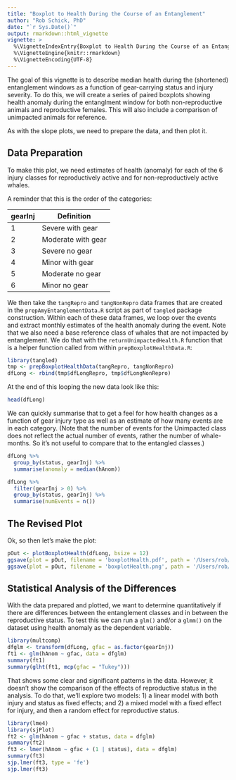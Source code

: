 ```yaml
---
title: "Boxplot to Health During the Course of an Entanglement"
author: "Rob Schick, PhD"
date: "`r Sys.Date()`"
output: rmarkdown::html_vignette
vignette: >
  %\VignetteIndexEntry{Boxplot to Health During the Course of an Entanglement}
  %\VignetteEngine{knitr::rmarkdown}
  %\VignetteEncoding{UTF-8}
---
```


The goal of this vignette is to describe median health during the (shortened) entanglement windows as a function of gear-carrying status and injury severity. To do this, we will create a series of paired boxplots showing health anomaly during the entanglment window for both non-reproductive animals and reproductive females. This will also include a comparison of unimpacted animals for reference.

As with the slope plots, we need to prepare the data, and then plot it.

## Data Preparation
To make this plot, we need estimates of health (anomaly) for each of the 6 injury classes for reproductively active and for non-reproductively active whales. 

A reminder that this is the order of the categories:

gearInj | Definition
-----------|----------
1 | Severe with gear
2 | Moderate with gear
3 | Severe no gear
4 | Minor with gear
5 | Moderate no gear
6 | Minor no gear

We then take the `tangRepro` and `tangNonRepro` data frames that are created in the `prepAmyEntanglementData.R` script as part of `tangled` package construction. Within each of these data frames, we loop over the events and extract monthly estimates of the health anomaly during the event. Note that we also need a base reference class of whales that are not impacted by entanglement. We do that with the `returnUnimpactedHealth.R` function that is a helper function called from within `prepBoxplotHealthData.R`:

```r
library(tangled)
tmp <- prepBoxplotHealthData(tangRepro, tangNonRepro)
dfLong <- rbind(tmp$dfLongRepro, tmp$dfLongNonRepro)
```

At the end of this looping the new data look like this:

```r
head(dfLong)
```

We can quickly summarise that to get a feel for how health changes as a function of gear injury type as well as an estimate of how many events are in each category. (Note that the number of events for the Unimpacted class does not reflect the actual number of events, rather the number of whale-months. So it's not useful to compare that to the entangled classes.)

```r
dfLong %>% 
  group_by(status, gearInj) %>% 
  summarise(anomaly = median(hAnom))

dfLong %>% 
  filter(gearInj > 0) %>% 
  group_by(status, gearInj) %>% 
  summarise(numEvents = n())
```


## The Revised Plot
Ok, so then let's make the plot:

```r
pOut <- plotBoxplotHealth(dfLong, bsize = 12)
ggsave(plot = pOut, filename = 'boxplotHealth.pdf', path = '/Users/rob/Dropbox/Papers/KnowltonEtAl_Entanglement/images', device = 'pdf')
ggsave(plot = pOut, filename = 'boxplotHealth.png', path = '/Users/rob/Dropbox/Papers/KnowltonEtAl_Entanglement/images', device = 'png', dpi = 300, width = 9, height = 6, units = 'in')
```


## Statistical Analysis of the Differences
With the data prepared and plotted, we want to determine quantitatively if there are differences between the entanglement classes and in between the reproductive status. To test this we can run a `glm()` and/or a `glmm()` on the dataset using health anomaly as the dependent variable. 

```r
library(multcomp)
dfglm <- transform(dfLong, gfac = as.factor(gearInj))
ft1 <- glm(hAnom ~ gfac, data = dfglm)
summary(ft1)
summary(glht(ft1, mcp(gfac = "Tukey")))
```

That shows some clear and significant patterns in the data. However, it doesn't show the comparison of the effects of reproductive status in the analysis. To do that, we'll explore two models: 1) a linear model with both injury and status as fixed effects; and 2) a mixed model with a fixed effect for injury, and then a random effect for reproductive status.

```r
library(lme4)
library(sjPlot)
ft2 <- glm(hAnom ~ gfac + status, data = dfglm)
summary(ft2)
ft3 <- lmer(hAnom ~ gfac + (1 | status), data = dfglm)
summary(ft3)
sjp.lmer(ft3, type = 'fe')
sjp.lmer(ft3)
```


